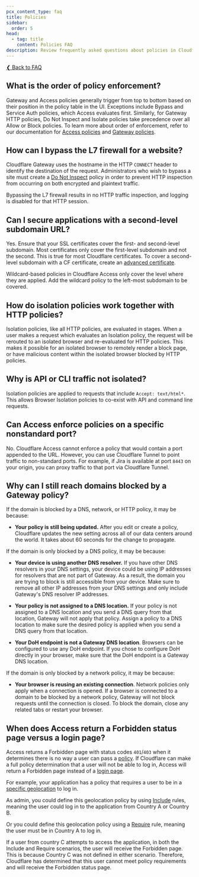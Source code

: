 ```yaml
---
pcx_content_type: faq
title: Policies
sidebar:
  order: 5
head:
  - tag: title
    content: Policies FAQ
description: Review frequently asked questions about policies in Cloudflare Zero Trust.
---
```


[❮ Back to FAQ](/cloudflare-one/faq/)

## What is the order of policy enforcement?

Gateway and Access policies generally trigger from top to bottom based on their position in the policy table in the UI. Exceptions include Bypass and Service Auth policies, which Access evaluates first. Similarly, for Gateway HTTP policies, Do Not Inspect and Isolate policies take precedence over all Allow or Block policies. To learn more about order of enforcement, refer to our documentation for [Access policies](/cloudflare-one/policies/access/#order-of-execution) and [Gateway policies](/cloudflare-one/policies/gateway/order-of-enforcement/).

## **How can I bypass the L7 firewall for a website?**

Cloudflare Gateway uses the hostname in the HTTP `CONNECT` header to identify the destination of the request. Administrators who wish to bypass a site must create a [Do Not Inspect](/cloudflare-one/policies/gateway/http-policies/#do-not-inspect) policy in order to prevent HTTP inspection from occurring on both encrypted and plaintext traffic.

Bypassing the L7 firewall results in no HTTP traffic inspection, and logging is disabled for that HTTP session.

## Can I secure applications with a second-level subdomain URL?

Yes. Ensure that your SSL certificates cover the first- and second-level subdomain. Most certificates only cover the first-level subdomain and not the second. This is true for most Cloudflare certificates. To cover a second-level subdomain with a CF certificate, create an [advanced certificate](/ssl/edge-certificates/advanced-certificate-manager/manage-certificates/).

Wildcard-based policies in Cloudflare Access only cover the level where they are applied. Add the wildcard policy to the left-most subdomain to be covered.

## How do isolation policies work together with HTTP policies?

Isolation policies, like all HTTP policies, are evaluated in stages. When a user makes a request which evaluates an Isolation policy, the request will be rerouted to an isolated browser and re-evaluated for HTTP policies. This makes it possible for an isolated browser to remotely render a block page, or have malicious content within the isolated browser blocked by HTTP policies.

## Why is API or CLI traffic not isolated?

Isolation policies are applied to requests that include `Accept: text/html*`. This allows Browser Isolation policies to co-exist with API and command line requests.

## Can Access enforce policies on a specific nonstandard port?

No. Cloudflare Access cannot enforce a policy that would contain a port appended to the URL. However, you can use Cloudflare Tunnel to point traffic to non-standard ports. For example, if Jira is available at port `8443` on your origin, you can proxy traffic to that port via Cloudflare Tunnel.

## Why can I still reach domains blocked by a Gateway policy?

If the domain is blocked by a DNS, network, or HTTP policy, it may be because:

- **Your policy is still being updated.** After you edit or create a policy, Cloudflare updates the new setting across all of our data centers around the world. It takes about 60 seconds for the change to propagate.

If the domain is only blocked by a DNS policy, it may be because:

- **Your device is using another DNS resolver.** If you have other DNS resolvers in your DNS settings, your device could be using IP addresses for resolvers that are not part of Gateway. As a result, the domain you are trying to block is still accessible from your device. Make sure to remove all other IP addresses from your DNS settings and only include Gateway's DNS resolver IP addresses.

- **Your policy is not assigned to a DNS location.** If your policy is not assigned to a DNS location and you send a DNS query from that location, Gateway will not apply that policy. Assign a policy to a DNS location to make sure the desired policy is applied when you send a DNS query from that location.

- **Your DoH endpoint is not a Gateway DNS location**. Browsers can be configured to use any DoH endpoint. If you chose to configure DoH directly in your browser, make sure that the DoH endpoint is a Gateway DNS location.

If the domain is only blocked by a network policy, it may be because:

- **Your browser is reusing an existing connection**. Network policies only apply when a connection is opened. If a browser is connected to a domain to be blocked by a network policy, Gateway will not block requests until the connection is closed. To block the domain, close any related tabs or restart your browser.

## When does Access return a Forbidden status page versus a login page?

Access returns a Forbidden page with status codes `401`/`403` when it determines there is no way a user can pass a [policy](/cloudflare-one/policies/access/). If Cloudflare can make a full policy determination that a user will not be able to log in, Access will return a Forbidden page instead of a [login page](/cloudflare-one/applications/login-page/).

For example, your application has a policy that requires a user to be in a [specific geolocation](/cloudflare-one/policies/access/#allow) to log in.

As admin, you could define this geolocation policy by using [Include](/cloudflare-one/policies/access/#include) rules, meaning the user could log in to the application from Country A or Country B.

Or you could define this geolocation policy using a [Require](/cloudflare-one/policies/access/#require) rule, meaning the user must be in Country A to log in.

If a user from country C attempts to access the application, in both the Include and Require scenarios, the user will receive the Forbidden page. This is because Country C was not defined in either scenario. Therefore, Cloudflare has determined that this user cannot meet policy requirements and will receive the Forbidden status page.
